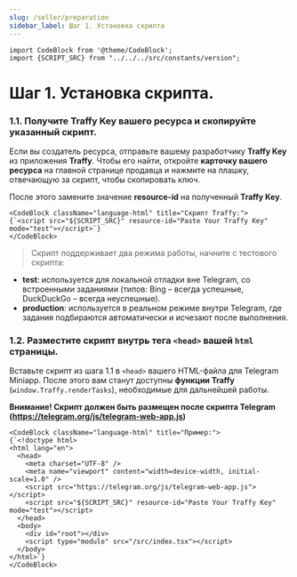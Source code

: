 ```yaml
---
slug: /seller/preparation
sidebar_label: Шаг 1. Установка скрипта
---
```


```mdx-code-block
import CodeBlock from '@theme/CodeBlock';
import {SCRIPT_SRC} from "../../../src/constants/version";
```

# Шаг 1. Установка скрипта.

### 1.1. Получите Traffy Key вашего ресурса и скопируйте указанный скрипт.

Если вы создатель ресурса, отправьте вашему разработчику **Traffy Key** из приложения **Traffy**. Чтобы его найти, откройте **карточку вашего ресурса** на главной странице продавца и нажмите на плашку, отвечающую за скрипт, чтобы скопировать ключ.

После этого замените значение **resource-id** на полученный **Traffy Key**.

```mdx-code-block
<CodeBlock className="language-html" title="Скрипт Traffy:">
{`<script src="${SCRIPT_SRC}" resource-id="Paste Your Traffy Key" mode="test"></script>`}
</CodeBlock>
```

>Скрипт поддерживает два режима работы, начните с тестового скрипта:

- **test**: используется для локальной отладки вне Telegram, со встроенными заданиями (типов: Bing – всегда успешные, DuckDuckGo – всегда неуспешные).
- **production**: используется в реальном режиме внутри Telegram, где задания подбираются автоматически и исчезают после выполнения.

### 1.2. Разместите скрипт внутрь тега ```<head>``` вашей ```html``` страницы.

Вставьте скрипт из шага 1.1 в `<head>` вашего HTML-файла для Telegram Miniapp. После этого вам станут доступны **функции Traffy** (`window.Traffy.renderTasks`), необходимые для дальнейшей работы.

**Внимание! Скрипт должен быть размещен после скрипта Telegram (https://telegram.org/js/telegram-web-app.js)**

```mdx-code-block
<CodeBlock className="language-html" title="Пример:">
{`<!doctype html>
<html lang="en">
  <head>
    <meta charset="UTF-8" />
    <meta name="viewport" content="width=device-width, initial-scale=1.0" />
    <script src="https://telegram.org/js/telegram-web-app.js"></script>
    <script src="${SCRIPT_SRC}" resource-id="Paste Your Traffy Key" mode="test"></script>
  </head>
  <body>
    <div id="root"></div>
    <script type="module" src="/src/index.tsx"></script>
  </body>
</html>`}
</CodeBlock>
```